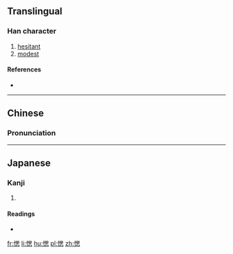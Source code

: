 ==Translingual==

===Han character===
{{Han char|rn=61|rad=心|as=09|sn=12|four=|canj=PWP|ids=⿰忄思}}

# [[hesitant]]
# [[modest]]

====References====
* {{Han ref|kx=0395.270|dkj=10959|dj=0734.040|hdz=42328.090|uh=6122|ud=24866}}

----

==Chinese==
{{zh-forms}}

===Pronunciation===
{{zh-pron
|m=sāi
|c=soi1
|mc=y
|oc=y
|ma=
|cat=a
}}

----

==Japanese==

===Kanji===
{{ja-kanji|grade=|rs=心09}}

# {{defn|lang=ja|sort=心09}}

====Readings====
* {{ja-readings|on=[[さい]] (sai), [[し]] (shi)|kun=[[こころがたがう]] (kokorogatagau), [[せめる]] (semeru)}}

[[fr:愢]]
[[li:愢]]
[[hu:愢]]
[[pl:愢]]
[[zh:愢]]